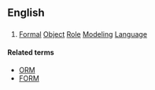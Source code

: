 ==English==

==={{acronym-old|en}}===
{{head|en}}

# {{context|computing|lang=en}} [[formal|Formal]] [[object|Object]] [[role|Role]] [[modeling|Modeling]] [[language|Language]]

====Related terms====
* [[ORM]] 
* [[FORM]]